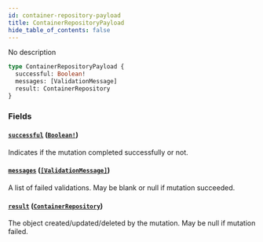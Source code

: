 ```yaml
---
id: container-repository-payload
title: ContainerRepositoryPayload
hide_table_of_contents: false
---
```



No description

```graphql
type ContainerRepositoryPayload {
  successful: Boolean!
  messages: [ValidationMessage]
  result: ContainerRepository
}
```


### Fields

#### [`successful`](#) ([`Boolean!`](/swapi/scalars/boolean))

Indicates if the mutation completed successfully or not.


#### [`messages`](#) ([`[ValidationMessage]`](/swapi/objects/validation-message))

A list of failed validations. May be blank or null if mutation succeeded.


#### [`result`](#) ([`ContainerRepository`](/swapi/objects/container-repository))

The object created/updated/deleted by the mutation. May be null if mutation failed.




